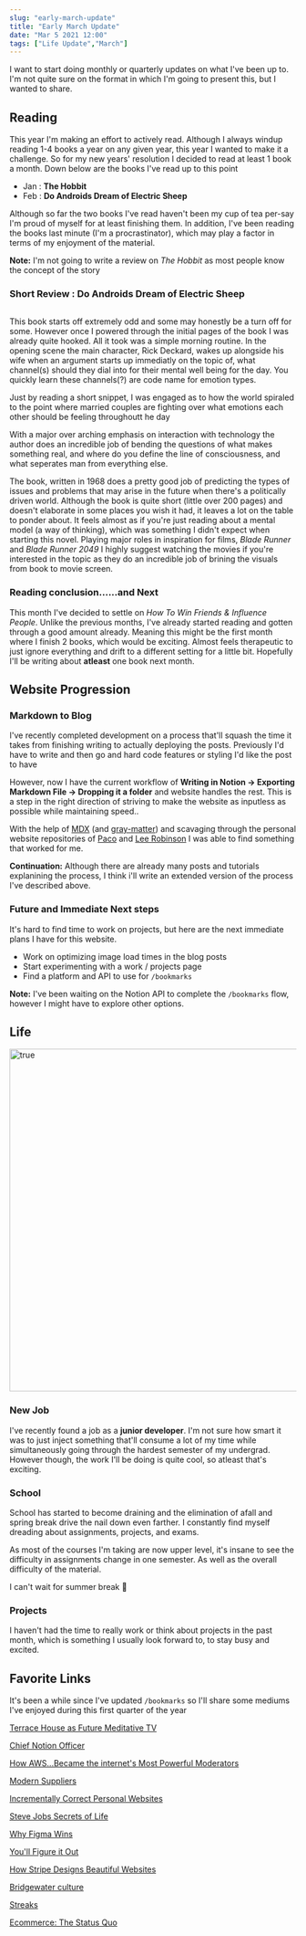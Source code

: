```yaml
---
slug: "early-march-update"
title: "Early March Update"
date: "Mar 5 2021 12:00"
tags: ["Life Update","March"]
---
```


I want to start doing monthly or quarterly updates on what I've been up to. I'm not quite sure on the format in which I'm going to present this, but I wanted to share.

## Reading

This year I'm making an effort to actively read. Although I always windup reading 1-4 books a year on any given year, this year I wanted to make it a challenge. So for my new years' resolution I decided to read at least 1 book a month. Down below are the books I've read up to this point

- Jan : **The Hobbit**
- Feb : **Do Androids Dream of Electric Sheep**

Although so far the two books I've read haven't been my cup of tea per-say I'm proud of myself for at least finishing them. In addition, I've been reading the books last minute (I'm a procrastinator), which may play a factor in terms of my enjoyment of the material.

**Note:** I'm not going to write a review on *The Hobbit* as most people know the concept of the story


### Short Review : Do Androids Dream of Electric Sheep

<IMG url="/b2049.png" caption="Scene from Blade Runner 2049 (film)" width="600px"/>

This book starts off extremely odd and some may honestly be a turn off for some. However once I powered through the initial pages of the book I was already quite hooked. All it took was a simple morning routine. In the opening scene the main character, Rick Deckard, wakes up alongside his wife when an argument starts up immediatly on the topic of, what channel(s) should they dial into for their mental well being for the day. You quickly learn these channels(?) are code name for emotion types.

Just by reading a short snippet, I was engaged as to how the world spiraled to the point where married couples are fighting over what emotions each other should be feeling throughoutt he day

With a major over arching emphasis on interaction with technology the author does an incredible job of bending the questions of what makes something real, and where do you define the line of consciousness, and what seperates man from everything else.

The book, written in 1968 does a pretty good job of predicting the types of issues and problems that may arise in the future when there's a politically driven world. Although the book is quite short (little over 200 pages) and doesn't elaborate in some places you wish it had, it leaves a lot on the table to ponder about. It feels almost as if you're just reading about a mental model (a way of thinking), which was something I didn't expect when starting this novel. Playing major roles in inspiration for films, *Blade Runner* and *Blade Runner 2049* I highly suggest watching the movies if you're interested in the topic as they do an incredible job of brining the visuals from book to movie screen.

### Reading conclusion......and Next

This month I've decided to settle on *How To Win Friends & Influence People*. Unlike the previous months, I've already started reading and gotten through a good amount already. Meaning this might be the first month where I finish 2 books, which would be exciting. Almost feels therapeutic to just ignore everything and drift to a different setting for a little bit. Hopefully I'll be writing about **atleast** one book next month.

## Website Progression

### Markdown to Blog

I've recently completed development on a process that'll squash the time it takes from finishing writing to actually deploying the posts. Previously I'd have to write and then go and hard code features or styling I'd like the post to have


However, now I have the current workflow of **Writing in Notion → Exporting Markdown File → Dropping it a folder** and website handles the rest. This is a step in the right direction of striving to make the website as inputless as possible while maintaining speed.. 

With the help of [MDX](https://github.com/mdx-js/mdx) (and [gray-matter](https://github.com/jonschlinkert/gray-matter))  and scavaging through the personal website repositories of [Paco](https://github.com/pacocoursey/paco) and [Lee Robinson](https://github.com/leerob/leerob.io) I was able to find something that worked for me.

**Continuation:** Although there are already many posts and tutorials explanining the process, I think i'll write an extended version of the process I've described above.

### Future and Immediate Next steps

It's hard to find time to work on projects, but here are the next immediate plans I have for this website.
- Work on optimizing image load times in the blog posts
- Start experimenting with a work / projects page
- Find a platform and API to use for `/bookmarks`

**Note:** I've been waiting on the Notion API to complete the `/bookmarks` flow, however I might have to explore other options.

## Life
<IMG url="/elliot.png" width="600px" title="true"/>

### New Job
I've recently found a job as a **junior developer**. I'm not sure how smart it was to just inject something that'll consume a lot of my time while simultaneously going through the hardest semester of my undergrad. However though, the work I'll be doing is quite cool, so atleast that's exciting.

### School
School has started to become draining and the elimination of afall and spring break drive the nail down even farther. I constantly find myself dreading about assignments, projects, and exams. 

As most of the courses I'm taking are now upper level, it's insane to see the difficulty in assignments change in one semester. As well as the overall difficulty of the material.

I can't wait for summer break 🙏

### Projects
I haven't had the time to really work or think about projects in the past month, which is something I usually look forward to, to stay busy and excited.

## Favorite Links

It's been a while since I've updated `/bookmarks` so I'll share some mediums I've enjoyed during this first quarter of the year

[Terrace House as Future Meditative TV](https://hipcityreg.substack.com/p/terrace-house-as-future-meditative)

[Chief Notion Officer](https://julian.digital/2020/11/20/chief-notion-officer/)

[How AWS...Became the internet's Most Powerful Moderators](https://onezero.medium.com/how-aws-and-other-cloud-providers-became-the-internets-most-powerful-moderators-9b23a954d68a)

[Modern Suppliers](https://blake.substack.com/p/suppliers?token=eyJ1c2VyX2lkIjoxMDE3MjA0NywicG9zdF9pZCI6MzEwMjQ2MTMsIl8iOiJIQmZsbyIsImlhdCI6MTYxMDk0Nzk5NSwiZXhwIjoxNjEwOTUxNTk1LCJpc3MiOiJwdWItNzQ0Iiwic3ViIjoicG9zdC1yZWFjdGlvbiJ9.c52FTJdoCo00NGG4eCKxO5yzYT6RweU7BtKzMvMOV20)

[Incrementally Correct Personal Websites](https://brianlovin.com/overthought/incrementally-correct-personal-websites)

[Steve Jobs Secrets of Life](https://www.youtube.com/watch?v=kYfNvmF0Bqw)

[Why Figma Wins](https://kwokchain.com/2020/06/19/why-figma-wins/)

[You'll Figure it Out](http://blog.aweissman.com/2021/01/youll-figure-it-out_18.html)

[How Stripe Designs Beautiful Websites](https://leerob.io/blog/how-stripe-designs-beautiful-websites)

[Bridgewater culture](https://www.zhayitong.com/2020/01/27/bridgewater.html)

[Streaks](https://julian.digital/2018/02/16/streaks/)

[Ecommerce: The Status Quo](https://julian.digital/2020/05/17/thoughts-on-ecommerce-the-status-quo-shopify-shop-amazon/)
